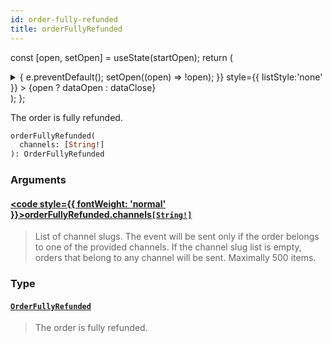 ```yaml
---
id: order-fully-refunded
title: orderFullyRefunded
---
```






const [open, setOpen] = useState(startOpen);
return (
<details {...(open ? { open: true } : {})} className="details" style={{ border:'none', boxShadow:'none', background:'var(--ifm-background-color)' }}>
<summary
onClick={(e) => {
e.preventDefault();
setOpen((open) => !open);
}}
style={{ listStyle:'none' }} >
{open ? dataOpen : dataClose}
</summary>
{open && children}
</details>
);
};

The order is fully refunded.


<Badge text="Added in Saleor 3.20" class="badge badge--secondary margin-bottom--sm" />


<FeaturePreview />

```graphql
orderFullyRefunded(
  channels: [String!]
): OrderFullyRefunded
```

### Arguments

#### [<code style={{ fontWeight: 'normal' }}>orderFullyRefunded.<b>channels</b></code>](#)<Bullet />[`[String!]`](../../../api-reference/miscellaneous/scalars/string) <Badge class="badge badge--secondary" text="list"/> <Badge class="badge badge--secondary" text="scalar"/> <Badge class="badge badge--secondary" text="miscellaneous"/>

> List of channel slugs. The event will be sent only if the order belongs to one of the provided channels. If the channel slug list is empty, orders that belong to any channel will be sent. Maximally 500 items.

### Type

#### [`OrderFullyRefunded`](../../../api-reference/orders/objects/order-fully-refunded) <Badge class="badge badge--secondary" text="object"/> <Badge class="badge badge--secondary" text="orders"/>

> The order is fully refunded.
>
> <Badge text="Added in Saleor 3.14" class="badge badge--secondary margin-bottom--sm" />
>
> <FeaturePreview />

